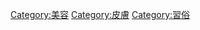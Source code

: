 {{Commonscat|Cosmetics}}

[[Category:美容|Category:美容]]
[[Category:皮膚|Category:皮膚]]
[[Category:習俗|Category:習俗]]